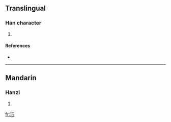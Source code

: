==Translingual==

===Han character===
{{Han char|rn=85|rad=水|as=04|sn=7|four=3214<sub>0</sub>|canj=水竹女心 (EHVP)}}

# {{defn|Han|sort=水04}}

====References====
* {{Han ref|kx=0607.070|dkj=17150|dj=1000.090|hdz=31569.050|uh=6C66|ud=27750|bh=CB59|bd=52057}}

----

==Mandarin==

===Hanzi===
{{cmn-hanzi|pin=[[chí]] ([[chi2]])|wg=ch'ih<sup>2</sup>}}

# {{defn|Mandarin}}

[[fr:汦]]